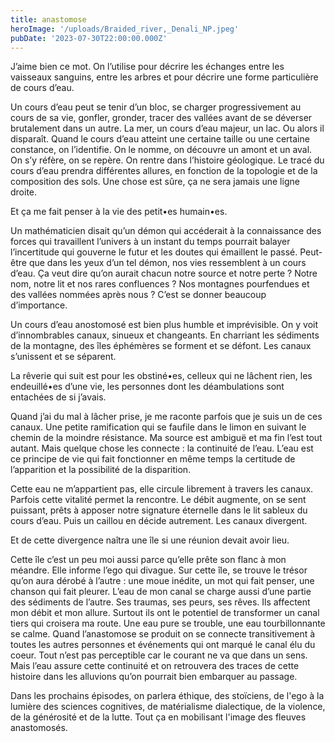 ```yaml
---
title: anastomose
heroImage: '/uploads/Braided_river,_Denali_NP.jpeg'
pubDate: '2023-07-30T22:00:00.000Z'
---
```


J’aime bien ce mot. On l’utilise pour décrire les échanges entre les vaisseaux sanguins, entre les arbres et pour décrire une forme particulière de cours d’eau.

Un cours d’eau peut se tenir d’un bloc, se charger progressivement au cours de sa vie, gonfler, gronder, tracer des vallées avant de se déverser brutalement dans un autre. La mer, un cours d’eau majeur, un lac. Ou alors il disparaît. Quand le cours d’eau atteint une certaine taille ou une certaine constance, on l’identifie. On le nomme, on découvre un amont et un aval. On s’y réfère, on se repère. On rentre dans l’histoire géologique. Le tracé du cours d’eau prendra différentes allures, en fonction de la topologie et de la composition des sols. Une chose est sûre, ça ne sera jamais une ligne droite.

Et ça me fait penser à la vie des petit•es humain•es.

Un mathématicien disait qu’un démon qui accéderait à la connaissance des forces qui travaillent l’univers à un instant du temps pourrait balayer l’incertitude qui gouverne le futur et les doutes qui émaillent le passé. Peut-être que dans les yeux d’un tel démon, nos vies ressemblent à un cours d’eau. Ça veut dire qu’on aurait chacun notre source et notre perte ? Notre nom, notre lit et nos rares confluences ? Nos montagnes pourfendues et des vallées nommées après nous ? C’est se donner beaucoup d’importance.

Un cours d’eau anostomosé est bien plus humble et imprévisible. On y voit d’innombrables canaux, sinueux et changeants. En charriant les sédiments de la montagne, des îles éphémères se forment et se défont. Les canaux s’unissent et se séparent.

La rêverie qui suit est pour les obstiné•es, celleux qui ne lâchent rien, les endeuillé•es d’une vie, les personnes dont les déambulations sont entachées de si j’avais. 

Quand j’ai du mal à lâcher prise, je me raconte parfois que je suis un de ces canaux. Une petite ramification qui se faufile dans le limon en suivant le chemin de la moindre résistance. Ma source est ambiguë et ma fin l’est tout autant. Mais quelque chose les connecte : la continuité de l’eau. L’eau est ce principe de vie qui fait fonctionner en même temps la certitude de l’apparition et la possibilité de la disparition. 

Cette eau ne m’appartient pas, elle circule librement à travers les canaux. Parfois cette vitalité permet la rencontre. Le débit augmente, on se sent puissant, prêts à apposer notre signature éternelle dans le lit sableux du cours d’eau. Puis un caillou en décide autrement. Les canaux divergent. 

Et de cette divergence naîtra une île si une réunion devait avoir lieu. 

Cette île c’est un peu moi aussi parce qu’elle prête son flanc à mon méandre. Elle informe l’ego qui divague. Sur cette île, se trouve le trésor qu’on aura dérobé à l’autre : une moue inédite, un mot qui fait penser, une chanson qui fait pleurer. L’eau de mon canal se charge aussi d’une partie des sédiments de l’autre. Ses traumas, ses peurs, ses rêves. Ils affectent mon débit et mon allure. Surtout ils ont le potentiel de transformer un canal tiers qui croisera ma route. Une eau pure se trouble, une eau tourbillonnante se calme. Quand l’anastomose se produit on se connecte transitivement à toutes les autres personnes et événements qui ont marqué le canal élu du coeur. Tout n’est pas perceptible car le courant ne va que dans un sens. Mais l’eau assure cette continuité et on retrouvera des traces de cette histoire dans les alluvions qu’on pourrait bien embarquer au passage. 

Dans les prochains épisodes, on parlera éthique, des stoïciens, de l'ego à la lumière des sciences cognitives, de matérialisme dialectique, de la violence, de la générosité et de la lutte. Tout ça en mobilisant l'image des fleuves anastomosés.
